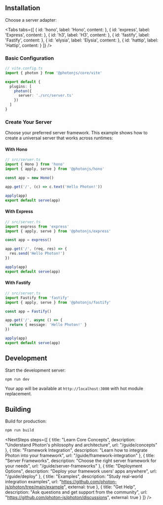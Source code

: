 
<BetaWarning />

## Installation

<InstallCommand packages="@photonjs/runtime" title="Install Photon package:" />

Choose a server adapter:

<Tabs tabs={[
  {
    id: 'hono',
    label: 'Hono',
    content: <InstallCommand packages="@photonjs/hono" />
  },
  {
    id: 'express',
    label: 'Express',
    content: <InstallCommand packages="@photonjs/express" />
  },
  {
    id: 'h3',
    label: 'H3',
    content: <InstallCommand packages="@photonjs/h3" />
  },
  {
    id: 'fastify',
    label: 'Fastify',
    content: <InstallCommand packages="@photonjs/fastify" />
  },
  {
    id: 'elysia',
    label: 'Elysia',
    content: <InstallCommand packages="@photonjs/elysia" />
  },
  {
    id: 'hattip',
    label: 'Hattip',
    content: <InstallCommand packages="@photonjs/hattip" />
  }
]} />

### Basic Configuration

```ts
// vite.config.ts
import { photon } from '@photonjs/core/vite'

export default {
  plugins: [
    photon({
      server: './src/server.ts'
    })
  ]
}
```

### Create Your Server

Choose your preferred server framework. This example shows how to create a universal server that works across runtimes:

#### With Hono

```ts
// src/server.ts
import { Hono } from 'hono'
import { apply, serve } from '@photonjs/hono'

const app = new Hono()

app.get('/', (c) => c.text('Hello Photon!'))

apply(app)
export default serve(app)
```

#### With Express

```ts
// src/server.ts
import express from 'express'
import { apply, serve } from '@photonjs/express'

const app = express()

app.get('/', (req, res) => {
  res.send('Hello Photon!')
})

apply(app)
export default serve(app)
```

#### With Fastify

```ts
// src/server.ts
import Fastify from 'fastify'
import { apply, serve } from '@photonjs/fastify'

const app = Fastify()

app.get('/', async () => {
  return { message: 'Hello Photon!' }
})

apply(app)
export default serve(app)
```

## Development

Start the development server:

```bash
npm run dev
```

Your app will be available at `http://localhost:3000` with hot module replacement.

## Building

Build for production:

```bash
npm run build
```


<NextSteps steps={[
  {
    title: "Learn Core Concepts",
    description: "Understand Photon's philosophy and architecture",
    url: "/guide/concepts"
  },
  {
    title: "Framework Integration",
    description: "Learn how to integrate Photon into your framework",
    url: "/guide/framework-integration"
  },
  {
    title: "Server Frameworks",
    description: "Choose the right server framework for your needs",
    url: "/guide/server-frameworks"
  },
  {
    title: "Deployment Options",
    description: "Deploy your framework users' apps anywhere",
    url: "/guide/deploy"
  },
  {
    title: "Examples",
    description: "Study real-world integration examples",
    url: "https://github.com/photon-js/photon/tree/main/example",
    external: true
  },
  {
    title: "Get Help",
    description: "Ask questions and get support from the community",
    url: "https://github.com/photon-js/photon/discussions",
    external: true
  }
]} />

